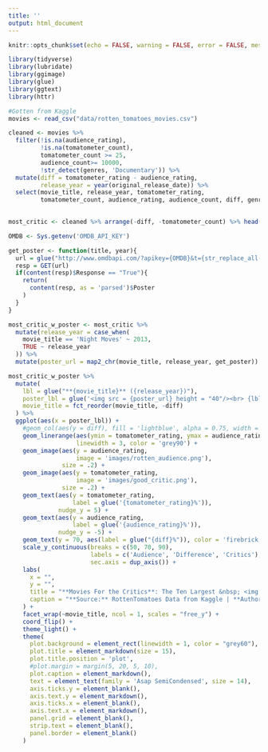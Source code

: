 ```yaml
---
title: ''
output: html_document
---
```


```r
knitr::opts_chunk$set(echo = FALSE, warning = FALSE, error = FALSE, message = FALSE, dev = "ragg_png")
```

```r
library(tidyverse)
library(lubridate)
library(ggimage)
library(glue)
library(ggtext)
library(httr)
```

```r
#Gotten from Kaggle
movies <- read_csv("data/rotten_tomatoes_movies.csv")

cleaned <- movies %>% 
  filter(!is.na(audience_rating),
         !is.na(tomatometer_count),
         tomatometer_count >= 25,
         audience_count>= 10000,
         !str_detect(genres, 'Documentary')) %>% 
  mutate(diff = tomatometer_rating - audience_rating,
         release_year = year(original_release_date)) %>%
  select(movie_title, release_year, tomatometer_rating, 
         tomatometer_count, audience_rating, audience_count, diff, genres)
  

most_critic <- cleaned %>% arrange(-diff, -tomatometer_count) %>% head(10)
```

```r
OMDB <- Sys.getenv('OMDB_API_KEY')

get_poster <- function(title, year){
  url = glue("http://www.omdbapi.com/?apikey={OMDB}&t={str_replace_all(title, ' ', '+')}&y={year}")
  resp = GET(url)
  if(content(resp)$Response == "True"){
    return(
      content(resp, as = 'parsed')$Poster
    )
  }
}

most_critic_w_poster <- most_critic %>% 
  mutate(release_year = case_when(
    movie_title == 'Night Moves' ~ 2013,
    TRUE ~ release_year
  )) %>% 
  mutate(poster_url = map2_chr(movie_title, release_year, get_poster))
```

```r
most_critic_w_poster %>% 
  mutate(
    lbl = glue("**{movie_title}** ({release_year})"),
    poster_lbl = glue('<img src = {poster_url} height = "40"/><br> {lbl}'),
    movie_title = fct_reorder(movie_title, -diff)
  ) %>% 
  ggplot(aes(x = poster_lbl)) + 
    #geom_col(aes(y = diff), fill = 'lightblue', alpha = 0.75, width = 0.6) + 
    geom_linerange(aes(ymin = tomatometer_rating, ymax = audience_rating),
                   linewidth = 3, color = 'grey90') + 
    geom_image(aes(y = audience_rating,
                   image = 'images/rotten_audience.png'),
               size = .2) + 
    geom_image(aes(y = tomatometer_rating,
                   image = 'images/good_critic.png'),
               size = .2) + 
    geom_text(aes(y = tomatometer_rating,
                  label = glue('{tomatometer_rating}%')),
              nudge_y = 5) +
    geom_text(aes(y = audience_rating,
                  label = glue('{audience_rating}%')),
              nudge_y = -5) +
    geom_text(y = 70, aes(label = glue("{diff}%")), color = 'firebrick') + 
    scale_y_continuous(breaks = c(50, 70, 90),
                       labels = c('Audience', 'Difference', 'Critics'),
                       sec.axis = dup_axis()) + 
    labs(
      x = "",
      y = "",
      title = "**Movies For the Critics**: The Ten Largest &nbsp; <img width = '55' height = '20'  src = 'images/rottentomatoes_logo.png' /> &nbsp; Gaps Between Critic and Audience Scores",
      caption = "**Source:** RottenTomatoes Data from Kaggle | **Author**: JLaw<br>Data limited to Non-Documentaries with 25+ Critic Reviews and 10K+ Audience Reviews"
    ) + 
    facet_wrap(~movie_title, ncol = 1, scales = "free_y") +
    coord_flip() +
    theme_light() + 
    theme(
      plot.background = element_rect(linewidth = 1, color = "grey60"),
      plot.title = element_markdown(size = 15),
      plot.title.position = 'plot',
      #plot.margin = margin(5, 20, 5, 10),
      plot.caption = element_markdown(),
      text = element_text(family = 'Asap SemiCondensed', size = 14),
      axis.ticks.y = element_blank(),
      axis.text.y = element_markdown(),
      axis.ticks.x = element_blank(),
      axis.text.x = element_markdown(),
      panel.grid = element_blank(),
      strip.text = element_blank(),
      panel.border = element_blank() 
    )

```


